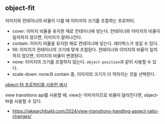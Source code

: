 ## object-fit

이미지와 컨테이너의 비율이 다를 때 이미지의 크기를 조절하는 프로퍼티.

- cover: 이미지 비율을 유지한 채로 컨테이너에 넣는다. 컨테이너와 이미지의 비율이 일치하지 않으면, 이미지가 잘려나간다.
- contain: 이미지 비율을 유지한 채로 컨테이너에 넣는다. 레터박스가 생길 수 있다.
- fill: 이미지가 컨테이너의 크기에 맞게 조절된다. 컨테이너와 이미지의 비율이 일치하지 않으면, 이미지의 비율이 변경된다.
- none: 이미지의 크기를 조절하지 않는다. `object-position`과 같이 사용할 수 있다.
- scale-down: none과 contain 중, 이미지의 크기가 더 작아지는 것을 선택한다.

[object-fit 프로퍼티를 사용한 예시](https://developer.mozilla.org/ko/docs/Web/CSS/object-fit)

view transitions api를 사용할 때, view는 이미지이므로 비율이 달라진다면, object-fit을 사용할 수 있다.

- https://jakearchibald.com/2024/view-transitions-handling-aspect-ratio-changes/
